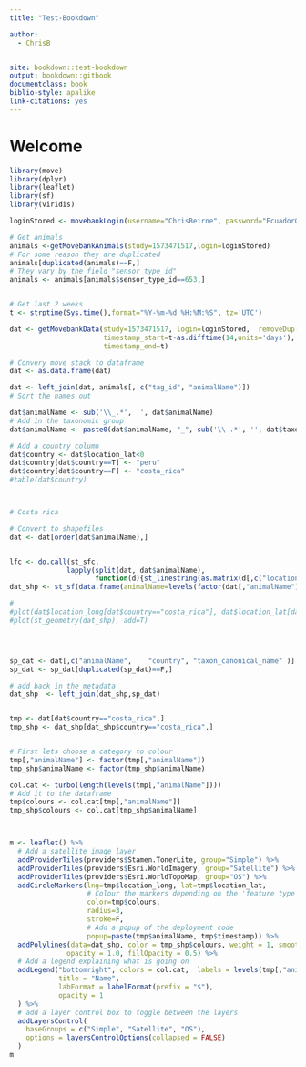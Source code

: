 ```yaml
---
title: "Test-Bookdown"

author:
  - ChrisB


site: bookdown::test-bookdown
output: bookdown::gitbook
documentclass: book
biblio-style: apalike
link-citations: yes
---
```



# Welcome

```r
library(move)
library(dplyr)
library(leaflet)
library(sf)
library(viridis)

loginStored <- movebankLogin(username="ChrisBeirne", password="EcuadorG11")

# Get animals
animals <-getMovebankAnimals(study=1573471517,login=loginStored)
# For some reason they are duplicated
animals[duplicated(animals)==F,]
# They vary by the field "sensor_type_id"
animals <- animals[animals$sensor_type_id==653,]


# Get last 2 weeks
t <- strptime(Sys.time(),format="%Y-%m-%d %H:%M:%S", tz='UTC')

dat <- getMovebankData(study=1573471517, login=loginStored,  removeDuplicatedTimestamps=TRUE,
                       timestamp_start=t-as.difftime(14,units='days'),
                       timestamp_end=t)

# Convery move stack to dataframe
dat <- as.data.frame(dat)

```



```r



dat <- left_join(dat, animals[, c("tag_id", "animalName")])
# Sort the names out

dat$animalName <- sub('\\_.*', '', dat$animalName)
# Add in the taxonomic group
dat$animalName <- paste0(dat$animalName, "_", sub('\\ .*', '', dat$taxon_canonical_name))

# Add a country column
dat$country <- dat$location_lat<0
dat$country[dat$country==T] <- "peru"
dat$country[dat$country==F] <- "costa_rica"
#table(dat$country)



# Costa rica

# Convert to shapefiles
dat <- dat[order(dat$animalName),]


lfc <- do.call(st_sfc,
              lapply(split(dat, dat$animalName),
                     function(d){st_linestring(as.matrix(d[,c("location_long", "location_lat")]))}))
dat_shp <- st_sf(data.frame(animalName=levels(factor(dat[,"animalName"])), geom=lfc))

#
#plot(dat$location_long[dat$country=="costa_rica"], dat$location_lat[dat$country=="costa_rica"])
#plot(st_geometry(dat_shp), add=T)




sp_dat <- dat[,c("animalName",    "country", "taxon_canonical_name" )]
sp_dat <- sp_dat[duplicated(sp_dat)==F,]

# add back in the metadata
dat_shp  <- left_join(dat_shp,sp_dat)


tmp <- dat[dat$country=="costa_rica",]
tmp_shp <- dat_shp[dat_shp$country=="costa_rica",]


# First lets choose a category to colour
tmp[,"animalName"] <- factor(tmp[,"animalName"])
tmp_shp$animalName <- factor(tmp_shp$animalName)

col.cat <- turbo(length(levels(tmp[,"animalName"])))
# Add it to the dataframe
tmp$colours <- col.cat[tmp[,"animalName"]]
tmp_shp$colours <- col.cat[tmp_shp$animalName]



m <- leaflet() %>%
  # Add a satellite image layer
  addProviderTiles(providers$Stamen.TonerLite, group="Simple") %>%
  addProviderTiles(providers$Esri.WorldImagery, group="Satellite") %>%
  addProviderTiles(providers$Esri.WorldTopoMap, group="OS") %>%     
  addCircleMarkers(lng=tmp$location_long, lat=tmp$location_lat,
                   # Colour the markers depending on the 'feature type'
                   color=tmp$colours,
                   radius=3,
                   stroke=F,
                   # Add a popup of the deployment code 
                   popup=paste(tmp$animalName, tmp$timestamp)) %>%
  addPolylines(data=dat_shp, color = tmp_shp$colours, weight = 1, smoothFactor = 0.5,
              opacity = 1.0, fillOpacity = 0.5) %>% 
  # Add a legend explaining what is going on
  addLegend("bottomright", colors = col.cat,  labels = levels(tmp[,"animalName"]),
            title = "Name",
            labFormat = labelFormat(prefix = "$"),
            opacity = 1
  ) %>%
  # add a layer control box to toggle between the layers
  addLayersControl(
    baseGroups = c("Simple", "Satellite", "OS"),
    options = layersControlOptions(collapsed = FALSE)
  )
m


```





